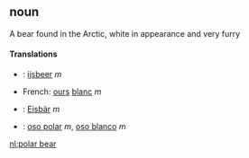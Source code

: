 ==noun==
A bear found in the Arctic, white in appearance and very furry
====Translations====
*{{nl}}: [[ijsbeer]] ''m''
*French: [[ours]] [[blanc]] ''m''
*{{de}}: [[Eisbär]] ''m''
*{{es}}: [[oso polar]] ''m'', [[oso blanco]] ''m''

[[nl:polar bear]]